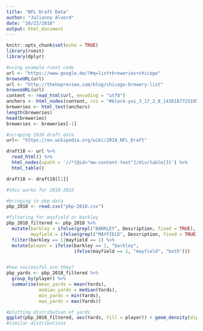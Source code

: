```yaml
---
title: "NFL Draft Data"
author: "Julianna Alvord"
date: "10/22/2018"
output: html_document
---
```


```r
knitr::opts_chunk$set(echo = TRUE)
library(rvest)
library(dplyr)
```

```r
#using example rvest code
url <- "https://www.google.de/?#q=list+breweries+chicago"
browseURL(url)
url <- "http://thehopreview.com/blog/chicago-brewery-list"
browseURL(url)
content <- read_html(url, encoding = "utf8")
anchors <- html_nodes(content, css = "#block-yui_3_17_2_8_1438187725105_11398 p")
breweries <- html_text(anchors)
length(breweries)
head(breweries)
breweries <- breweries[-1]
```

```r
#scraping 2018 draft data
url<- "https://en.wikipedia.org/wiki/2018_NFL_Draft"

draft18 <- url %>%
  read_html() %>%
  html_nodes(xpath = '//*[@id="mw-content-text"]/div/table[3]') %>%
  html_table()

draft18 <- draft18[[1]]

#this works for 2018-2015
```

```r
#bringing in pbp data
pbp_2018 <- read.csv("pbp-2018.csv")

#filtering for mayfield or barkley
pbp_2018_filtered <- pbp_2018 %>%
  mutate(barkley = ifelse(grepl("BARKLEY", Description, fixed = TRUE), 1, 0),
         mayfield = ifelse(grepl("MAYFIELD", Description, fixed = TRUE), 1, 0)) %>%
  filter(barkley == 1|mayfield == 1) %>%
  mutate(player = ifelse(barkley == 1, "barkley",
                         ifelse(mayfield == 1, "mayfield", "both")))


#how successful are they?
pbp_yards <- pbp_2018_filtered %>%
  group_by(player) %>%
  summarise(mean_yards = mean(Yards),
            median_yards = median(Yards),
            min_yards = min(Yards),
            max_yards = max(Yards))

#plotting distribution of yards
ggplot(pbp_2018_filtered, aes(Yards, fill = player)) + geom_density(alpha = 0.6)
#similar distributions
```


